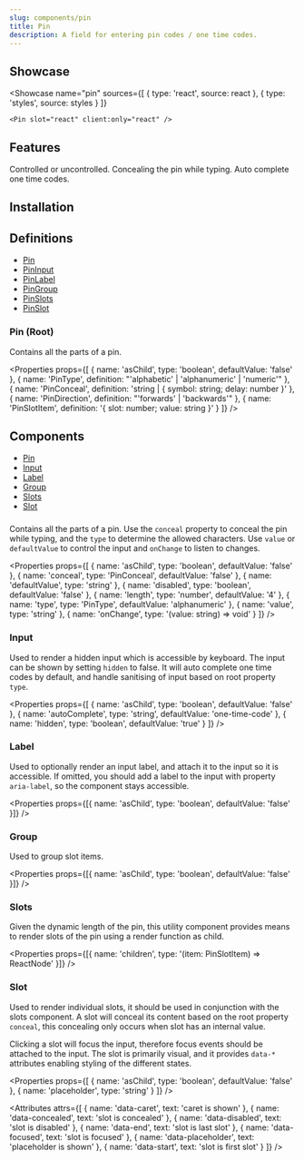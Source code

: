 ```yaml
---
slug: components/pin
title: Pin
description: A field for entering pin codes / one time codes.
---
```



## Showcase

<Showcase
	name="pin"
	sources={[
		{ type: 'react', source: react },
		{ type: 'styles', source: styles }
	]}
>
	<Pin slot="react" client:only="react" />
</Showcase>

## Features

<Features>
	<Feature>Controlled or uncontrolled.</Feature>
	<Feature>Concealing the pin while typing.</Feature>
	<Feature>Auto complete one time codes.</Feature>
</Features>

## Installation

<Installation name="react-pin" />

## Definitions

- [Pin](#pin-root)
- [PinInput](#pininput)
- [PinLabel](#pinlabel)
- [PinGroup](#pingroup)
- [PinSlots](#pinslots)
- [PinSlot](#pinslot)

### Pin (Root)

Contains all the parts of a pin.

<Properties
	props={[
		{ name: 'asChild', type: 'boolean', defaultValue: 'false' },
		{
			name: 'PinType',
			definition: "'alphabetic' | 'alphanumeric' | 'numeric'"
		},
		{
			name: 'PinConceal',
			definition: 'string | { symbol: string; delay: number }'
		},
		{
			name: 'PinDirection',
			definition: "'forwards' | 'backwards'"
		},
		{
			name: 'PinSlotItem',
			definition: '{ slot: number; value: string }'
		}
	]}
/>

## Components

- [Pin](#pin)
- [Input](#input)
- [Label](#label)
- [Group](#group)
- [Slots](#slots)
- [Slot](#slot)

###

Contains all the parts of a pin. Use the `conceal` property to conceal the pin while typing, and the `type` to determine the allowed characters. Use `value` or `defaultValue` to control the input and `onChange` to listen to changes.

<Properties
	props={[
		{ name: 'asChild', type: 'boolean', defaultValue: 'false' },
		{ name: 'conceal', type: 'PinConceal', defaultValue: 'false' },
		{ name: 'defaultValue', type: 'string' },
		{ name: 'disabled', type: 'boolean', defaultValue: 'false' },
		{ name: 'length', type: 'number', defaultValue: '4' },
		{ name: 'type', type: 'PinType', defaultValue: 'alphanumeric' },
		{ name: 'value', type: 'string' },
		{ name: 'onChange', type: '(value: string) => void' }
	]}
/>

### Input

Used to render a hidden input which is accessible by keyboard. The input can be shown by setting `hidden` to false. It will auto complete one time codes by default, and handle sanitising of input based on root property `type`.

<Properties
	props={[
		{ name: 'asChild', type: 'boolean', defaultValue: 'false' },
		{ name: 'autoComplete', type: 'string', defaultValue: 'one-time-code' },
		{ name: 'hidden', type: 'boolean', defaultValue: 'true' }
	]}
/>

### Label

Used to optionally render an input label, and attach it to the input so it is accessible. If omitted, you should add a label to the input with property `aria-label`, so the component stays accessible.

<Properties
	props={[{ name: 'asChild', type: 'boolean', defaultValue: 'false' }]}
/>

### Group

Used to group slot items.

<Properties
	props={[{ name: 'asChild', type: 'boolean', defaultValue: 'false' }]}
/>

### Slots

Given the dynamic length of the pin, this utility component provides means to render slots of the pin using a render function as child.

<Properties
	props={[{ name: 'children', type: '(item: PinSlotItem) => ReactNode' }]}
/>

### Slot

Used to render individual slots, it should be used in conjunction with the slots component. A slot will conceal its content based on the root property `conceal`, this concealing only occurs when slot has an internal value.

Clicking a slot will focus the input, therefore focus events should be attached to the input. The slot is primarily visual, and it provides `data-*` attributes enabling styling of the different states.

<Properties
	props={[
		{ name: 'asChild', type: 'boolean', defaultValue: 'false' },
		{ name: 'placeholder', type: 'string' }
	]}
/>

<Attributes
	attrs={[
		{ name: 'data-caret', text: 'caret is shown' },
		{ name: 'data-concealed', text: 'slot is concealed' },
		{ name: 'data-disabled', text: 'slot is disabled' },
		{ name: 'data-end', text: 'slot is last slot' },
		{ name: 'data-focused', text: 'slot is focused' },
		{ name: 'data-placeholder', text: 'placeholder is shown' },
		{ name: 'data-start', text: 'slot is first slot' }
	]}
/>
